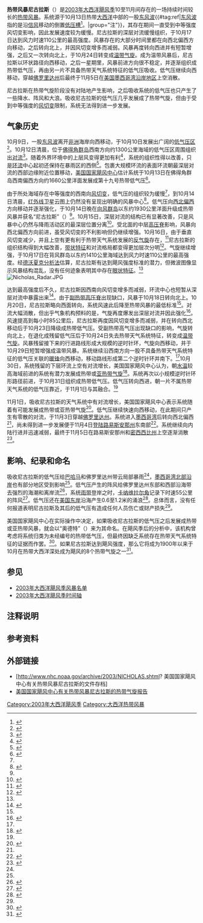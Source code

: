 {{noteTA
|G1=USState
}}
{{Infobox Hurricane
| Name=热带风暴尼古拉斯<br>{{lang|en|Tropical Storm Nicholas}}
| Type=热带风暴
| Year=2003
| Basin=Atl
| Image location=Nicholas 2003-10-17 1355Z.jpg
| Image name=即将达到最高强度的热带风暴尼古拉斯
| Formed=2003年10月13日
| Dissipated=2003年11月5日
| Extratropical=2003年10月23日
| 1-min winds=60
| Pressure=990
| Damages=None
| Inflated=
| Fatalities=无报道
| Areas=[[佛罗里达州|佛罗里达州]]、[[美国墨西哥湾沿岸地区|美国墨西哥湾沿岸地区]]
| Hurricane season=[[2003年大西洋飓风季|2003年大西洋飓风季]]
}}
'''热带风暴尼古拉斯'''（{{lang-en|Tropical Storm Nicholas}}）是[[2003年大西洋飓风季|2003年大西洋飓风季]]10至11月间存在的一场持续时间较长的[[热带气旋|热带风暴]]。系统源于10月13日热带[[大西洋|大西洋]]中部的一股[[东风波|东风波]]{{#tag:ref|[[东风波|东风波]]指的是沿[[信风|信风]]移动的倒置[[低压槽|低压槽]]<ref name="gloss">{{cite report | publisher = National Hurricane Center | date = 2013-03-25 | accessdate = 2015-03-27 | title = Glossary of NHC Terms | archivedate = 2014-06-01 | archiveurl = https://web.archive.org/web/20140601020814/http://www.nhc.noaa.gov/aboutgloss.shtml | deadurl = no | url = http://www.nhc.noaa.gov/aboutgloss.shtml}}</ref>。|group="注"}}，其存在期间一直受到中等强度风切变影响，因此发展速度较为缓慢。尼古拉斯的深层对流缓慢组织，于10月17日达到风力时速110公里的最高强度。风暴存在的大部分时间里都在向西北偏西方向移动，之后转向北上，并因风切变增多而减弱。风暴再度转向西进并有短暂增强，之后又一次转向北上，于10月24日转变成[[温带气旋|温带气旋]]。成为温带风暴后，尼古拉斯以环状路径向西移动，之后一星期里，风暴前进方向很不稳定，并逐渐组织成热带低气压，再由另一片不具备热带天气系统特征的低气压吸收。低气压继续向西移动，穿越[[佛罗里达州|佛罗里达州]]后最终于11月5日在[[美国墨西哥湾沿岸地区|美国墨西哥湾沿岸地区]]上空消散。

尼古拉斯在热带气旋阶段没有对陆地产生影响，之后吸收系统的低气压也只产生了一些降水、阵风和大浪。吸收尼古拉斯的低气压几乎发展成了热带气旋，但由于受到中等强度的[[风切变|风切变]]限制，系统无法得到进一步发展。

== 气象历史 ==
{{storm path|Nicholas 2003 track.png}}
10月9日，一股[[东风波|东风波]]离开[[非洲|非洲]]海岸向西移动，于10月10日发展出广阔的[[低气压|低气压区]]<ref name="tcr">{{cite report | last = Beven | first = Jack | date = 2004-01-07 | title = Tropical Storm Nicholas Tropical Cyclone Report | publisher = National Hurricane Center | accessdate = 2015-04-08 | url = http://www.nhc.noaa.gov/2003nicholas.shtml? | deadurl = yes | archiveurl = https://web.archive.org/web/20131002000244/http://www.nhc.noaa.gov/2003nicholas.shtml | archivedate = 2013-10-02}}</ref>。10月12日清晨，位于[[佛得角|佛得角群岛]]西南方向约1300公里海域的低气压区周围组织出[[对流|对流]]<ref name="oct12two">{{cite report | author = Stewart | year = 2003 | title = October 12 Tropical Weather Outlook | publisher = National Hurricane Center}}</ref>。随着外界环境中的上层风变得更加有利<ref name="oct12two2">{{cite report | author = Cobb/Jarvinen | year = 2003 | title = October 12 Tropical Weather Outlook (2) | publisher = National Hurricane Center}}</ref>，系统的组织性得以改善，只是[[大气环流|环流]]中心起初还保持在暴雨区的西侧<ref name="oct13two">{{cite report | author = Pasch | year = 2003 | title = October 13 Tropical Weather Outlook | publisher = National Hurricane Center}}</ref>。包裹大规模环流的表面环流朝最深层对流的西部边缘附近位置移动，[[国家飓风中心|美国国家飓风中心]]估计系统于10月13日在佛得角群岛西南偏西方向约1660公里洋面发展成第十九号热带低气压<ref name="td19disc1">{{cite report | author = Pasch | year = 2003 | title = Tropical Depression Nineteen Discussion One | publisher = National Hurricane Center | accessdate = 2015-04-13 | archivedate = 2012-10-22 | deadurl = no | archiveurl = https://web.archive.org/web/20121022162606/http://www.nhc.noaa.gov/archive/2003/dis/al192003.discus.001.shtml | url = http://www.nhc.noaa.gov/archive/2003/dis/al192003.discus.001.shtml?}}</ref>。

由于所处海域存在中等强度的西南向[[风切变|风切变]]，低气压的组织较为缓慢<ref name="tcr" />，到10月14日清晨，[[红外线|红外线]]卫星云图上仍然没有呈现出明确的风暴中心<ref name="td19disc2">{{cite web | author = Franklin | year = 2003 | title = Tropical Depression Nineteen Discussion Two | publisher = National Hurricane Center | accessdate = 2015-04-13 | archiveurl = https://web.archive.org/web/20121022162617/http://www.nhc.noaa.gov/archive/2003/dis/al192003.discus.002.shtml | deadurl = no | url = http://www.nhc.noaa.gov/archive/2003/dis/al192003.discus.002.shtml? | archivedate = 2012-10-22}}</ref>。低气压向[[罗盘方位|西北偏西]]方向移动并逐渐强化，于10月14日晚在[[向风群岛|向风群岛]]以东约1930公里洋面升级成热带风暴并获名“尼古拉斯”（{{lang|en|Nicholas}}）<ref name="tcr" />。10月15日，深层对流的结构已有显著改善，只是风暴中心仍然与降雨活动区的最深层位置分离<ref name="nicholas7">{{cite web | author = Stewart | year = 2003 | title = Tropical Storm Nicholas Discussion Seven | publisher = National Hurricane Center | accessdate = 2015-04-13 | archiveurl = https://web.archive.org/web/20081022121507/http://www.nhc.noaa.gov/archive/2003/dis/al192003.discus.007.shtml | deadurl = no | url = http://www.nhc.noaa.gov/archive/2003/dis/al192003.discus.007.shtml? | archivedate = 2008-10-22}}</ref>。受北面的中层[[高压脊|高压脊]]影响，风暴向西北偏西方向前进，虽受风切变的不利影响但仍继续增强。10月16日，由于垂直风切变减少，并且上空有更有利于热带天气系统发展的[[反气旋|反气旋]]存在，<ref name="nicholas13">{{cite web | author = Beven | year = 2003 | title = Tropical Storm Nicholas Discussion Thirteen | publisher = National Hurricane Center | accessdate = 2015-04-13 | archivedate = 2012-10-22 | deadurl = no | archiveurl = https://web.archive.org/web/20121022162714/http://www.nhc.noaa.gov/archive/2003/dis/al192003.discus.013.shtml | url = http://www.nhc.noaa.gov/archive/2003/dis/al192003.discus.013.shtml?}}</ref>尼古拉斯的组织结构得到大幅改善，[[雨带|带状特征]]和对流格局都变得更加层次分明<ref name="nicholas11">{{cite web | author = Stewart | year = 2003 | title = Tropical Storm Nicholas Discussion Eleven | publisher = National Hurricane Center | accessdate = 2006-10-13 | url = http://www.nhc.noaa.gov/archive/2003/dis/al192003.discus.011.shtml? | archiveurl = https://web.archive.org/web/20121022162705/http://www.nhc.noaa.gov/archive/2003/dis/al192003.discus.011.shtml | deadurl = no | archivedate = 2012-10-22}}</ref>。气旋继续增强，于10月17日在背风群岛以东约1410公里海域达到风力时速110公里的最高强度。经[[德沃夏克分析法|德沃夏克分析法]]估算，尼古拉斯有达到飓风强度标准的潜力，但微波图像显示风暴结构混乱，没有任何迹象表明其中存在[[风眼|眼状特征]]。<ref name="tcr" />
[[Image:Nicholas_Radar.JPG|right]]

达到最高强度后不久，尼古拉斯因西南向风切变增多而减弱，环流中心也短暂从深层对流中暴露出来<ref name="nicholas17">{{cite web | author = Beven | year = 2003 | title = Tropical Storm Nicholas Discussion Seventeen | publisher = National Hurricane Center | accessdate = 2015-04-13 | archivedate = 2012-10-22 | deadurl = no | archiveurl = https://web.archive.org/web/20121022162724/http://www.nhc.noaa.gov/archive/2003/dis/al192003.discus.017.shtml | url = http://www.nhc.noaa.gov/archive/2003/dis/al192003.discus.017.shtml?}}</ref>。由于[[副热带高压脊|副热带高压脊]]出现缺口，风暴于10月18日转向北上。10月20日，尼古拉斯略向西面转向，系统风速此后降至热带风暴的最低标准<ref name="tcr" />。对流大幅消散，但出乎气象机构预料的是，气旋再度爆发出深层对流并因此强化<ref name="nicholas30">{{cite web | author = Pasch | year = 2003 | title = Tropical Storm Nicholas Discussion Thirty | publisher = National Hurricane Center | accessdate = 2015-04-14 | url = http://www.nhc.noaa.gov/archive/2003/dis/al192003.discus.030.shtml? | archiveurl = https://web.archive.org/web/20121022162800/http://www.nhc.noaa.gov/archive/2003/dis/al192003.discus.030.shtml | deadurl = no | archivedate = 2012-10-22}}</ref>。风速提高到每小时85公里后，尼古拉斯再度因风切变增多而减弱，并在转向西北移动后于10月23日降级成热带低气压。受副热带高气压出现缺口的影响，气旋转向北上，在退化成残留低气压后于10月24日失去热带天气系统特征，转变成[[温带气旋|温带气旋]]。风暴残留接下来的行进路线形成大规模的逆时针环，气旋向西移动，并于10月29日短暂增强成温带风暴。系统继续沿西南方向一股不具备热带天气系统特征的低气压关联的[[暖锋|暖锋]]向西移动，移动路线形成第二个逆时针环并南下。<ref name="tcr" />10月30日，系统残留的下层环流上空有对流增长，美国国家飓风中心认为，朝[[海面温度|水温]]较高海域前进的系统有潜力发展成热带或[[亚热带气旋|亚热带气旋]]<ref name="oct30two">{{cite report | author = Stewart | year = 2003 | title = October 30 Tropical Weather Outlook | publisher = National Hurricane Center}}</ref>。系统再次以小规模逆时针环形路径前进，于10月31日组织成热带低气压。低气压转向西进，朝一片不属热带天气系统的低气压靠近，于11月1日与其融合。<ref name="tcr" />

11月1日，吸收尼古拉斯的天气系统中有对流增长，美国国家飓风中心表示系统随着有可能发展成热带或亚热带气旋<ref name="nov1two">{{cite report | author = Avila | year = 2003 | title = November 1 Tropical Weather Outlook | publisher = National Hurricane Center}}</ref>。低气压继续快速向西移动，在此期间只产生有零散的对流，于11月3日穿越[[佛罗里达州|佛罗里达州]]。系统进入[[墨西哥湾|墨西哥湾]]后转向西北偏西<ref name="tcr" />，尚未得到进一步发展便于11月4日[[登陆_(气象学)|登陆]][[路易斯安那州|路易斯安那州]]东南部<ref name="nov4two">{{cite report | author = Avila | year = 2003 | title = November 4 Tropical Weather Outlook | publisher = National Hurricane Center}}</ref>。系统继续向内陆行进并迅速减弱，最终于11月5日在路易斯安那州和[[密西西比州|密西西比州]]上空逐渐消散<ref name="nov5two">{{cite report | author = Avila | year = 2003 | title = November 5 Tropical Weather Outlook | publisher = National Hurricane Center}}</ref>。

== 影响、纪录和命名 ==
吸收尼古拉斯的低气压给[[巴哈马|巴哈马]]和佛罗里达州带云局部暴雨<ref name="nov1two" />，[[美国墨西哥湾沿岸地区|墨西哥湾北部沿岸]]也有部分地区受到影响<ref name="nov4two" />。低气压产生的阵风给佛罗里达州东部和西部沿海带去强烈的海潮和离岸流<ref name="fdem">{{cite web | author = Florida Department of Emergency Management | year = 2006 | title = News Archive | accessdate = 2015-04-14 | archiveurl = https://web.archive.org/web/20150315052318/http://www.floridadisaster.org/archive_news/archive_news.htm | deadurl = no | url = http://www.floridadisaster.org/archive_news/archive_news.htm | archivedate = 2015-03-15}}</ref>，系统[[雨带|雨带]]登岸之时，[[卡纳维拉尔角|卡纳维拉尔角]]记录下时速55公里的阵风<ref name="srh">{{cite web | author = Mosely & Spratt | year = 2004 | title = Utilizing a Local Data Assimilation and Prognostic System to Aid With the Timing, Placement, and Impact of Short-Range Tropical Weather Hazards | publisher = NOAA | accessdate = 2009-03-19 | deadurl = yes | url = http://www.srh.noaa.gov/mlb/moselyspratt_2004.pdf | format = PDF | archivedate = 2009-03-19 | archiveurl = https://web.archive.org/web/20090319222344/http://www.srh.noaa.gov/mlb/moselyspratt_2004.pdf}}</ref>。低气压还在[[美国东岸|美国东岸]]沿海产生0.6至1.2米的涌浪<ref name="surfline">{{cite press release | author = Sean Collins | year = 2003 | title = Wavetraks November Newsletter | publisher = Surfline Forecast Team}}</ref>。总体而言，没有任何报道表明尼古拉斯及其后的低气压有造成任何人员伤亡或财产损失<ref name="tcr" />。

美国国家飓风中心在实际操作中决定，如果吸收尼古拉斯的低气压之后发展成热带或亚热带风暴，就会以“奥德特”（{{lang|en|Odette}}）来为其命名。在飓风季后的分析中，该机构曾考虑将系统归类为未经编号的热带低气压，但最终因缺乏系统存在热带天气系统特征的证据而作罢。<ref name="nov2003summary">{{cite web | author = Gary Padgett | year = 2003 | title = November 2003 Tropical Cyclone Summary | accessdate = 2006-10-14 | deadurl = yes | url = http://www.australiasevereweather.com/cyclones/2004/summ0310.txt | archiveurl = https://web.archive.org/web/20060822223914/http://www.australiasevereweather.com/cyclones/2004/summ0310.txt | archivedate = 2006-08-22}}</ref>。如果尼古拉斯达到飓风强度，那么它将成为1900年以来于10月在热带大西洋深处成为飓风的8个热带气旋之一<ref name="td19disc5">{{cite web | author = Pasch | year = 2003 | title = Tropical Depression Nineteen Discussion Five | publisher = National Hurricane Center | accessdate = 2015-04-14 | deadurl = no | archiveurl = https://web.archive.org/web/20121022162806/http://www.nhc.noaa.gov/archive/2003/dis/al192003.discus.005.shtml | url = http://www.nhc.noaa.gov/archive/2003/dis/al192003.discus.005.shtml? | archivedate = 2012-10-22}}</ref>。

== 参见 ==
{{Portal|热带气旋}}
*[[2003年大西洋飓风季风暴名单|2003年大西洋飓风季风暴名单]]
* [[2003年大西洋飓风季时间轴|2003年大西洋飓风季时间轴]]

== 注释说明 ==
{{Reflist|group="注"}}

== 参考资料 ==
{{Reflist|30em}}

== 外部链接 ==
{{Commons category|Tropical Storm Nicholas (2003)}}
* [http://www.nhc.noaa.gov/archive/2003/NICHOLAS.shtml? 美国国家飓风中心有关热带风暴尼古拉斯的文件存档] {{Wayback|url=http://www.nhc.noaa.gov/archive/2003/NICHOLAS.shtml |date=20210321131653 }}
* [http://www.nhc.noaa.gov/2003nicholas.shtml 美国国家飓风中心有关热带风暴尼古拉斯的热带气旋报告] {{Wayback|url=http://www.nhc.noaa.gov/2003nicholas.shtml |date=20060629141151 }}

{{2003 Atlantic hurricane season buttons}}

{{DEFAULTSORT:Nicholas (2003)}}
[[Category:2003年大西洋飓风季|Category:2003年大西洋飓风季]]
[[Category:大西洋热带风暴|Category:大西洋热带风暴]]
{{Good article}}